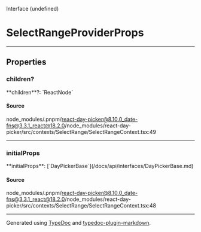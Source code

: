 <SectionTitle>Interface (undefined)</SectionTitle>

# SelectRangeProviderProps

---

## Properties

<a id="children" name="children"></a>

### children?

<SignatureMemberIdentifier>
  **children**?: `ReactNode`
</SignatureMemberIdentifier>

#### Source

node_modules/.pnpm/react-day-picker@8.10.0_date-fns@3.3.1_react@18.2.0/node_modules/react-day-picker/src/contexts/SelectRange/SelectRangeContext.tsx:49

---

<a id="initialprops" name="initialprops"></a>

### initialProps

<SignatureMemberIdentifier>
  **initialProps**: [`DayPickerBase`](/docs/api/interfaces/DayPickerBase.md)
</SignatureMemberIdentifier>

#### Source

node_modules/.pnpm/react-day-picker@8.10.0_date-fns@3.3.1_react@18.2.0/node_modules/react-day-picker/src/contexts/SelectRange/SelectRangeContext.tsx:48

---

Generated using [TypeDoc](https://typedoc.org) and [typedoc-plugin-markdown](https://typedoc-plugin-markdown.org).

